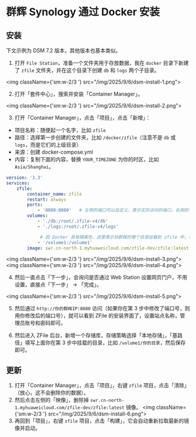 # 群辉 Synology 通过 Docker 安装

## 安装
下文示例为 DSM 7.2 版本，其他版本也基本类似。

1. 打开 `File Station`，准备一个文件夹用于存放数据，我在 `docker` 目录下新建了 `zfile` 文件夹，并在这个目录下创建 `db` 和 `logs` 两个子目录。

<img className={'sm:w-2/3 '} src="/img/2025/9/6/dsm-install-1.png"></img>

2. 打开「套件中心」，搜索并安装「Container Manager」。

<img className={'sm:w-2/3 '} src="/img/2025/9/6/dsm-install-2.png"></img>

3. 打开「Container Manager」，点击「项目」，点击「新增」：

- 项目名称：随便起一个名字，比如 `zfile`
- 路径：选择第一步创建的文件夹，比如 `/docker/zfile`（注意不是 `db` 或 `logs`，而是它们的上级目录）
- 来源：创建 docker-compose.yml
- 内容：复制下面的内容，替换 `YOUR_TIMEZONE` 为你的时区，比如 `Asia/Shanghai`。

```yaml
version: '3.3'
services:
    zfile:
        container_name: zfile
        restart: always
        ports:
            - '8080:8080'   # 左侧的端口可以自定义，表示实际访问的端口，右侧的不要动。如 9090:8080 表示通过 9090 端口访问 zfile
        volumes:
            - './db:/root/.zfile-v4/db'
            - './logs:/root/.zfile-v4/logs'

             # 因 Docker 具有隔离性，这里表示将群辉的哪个目录挂载到 zfile 中，可自行修改，见下图
            - '/volume1:/volume1'
        image: swr.cn-north-1.myhuaweicloud.com/zfile-dev/zfile:latest
```

<img className={'sm:w-2/3 '} src="/img/2025/9/6/dsm-install-3.png"></img>
<img className={'sm:w-2/3 '} src="/img/2025/9/6/dsm-install-4.png"></img>

4. 然后一直点击「下一步」，会询问是否通过 Web Station 设置网页门户，不用设置，直接点「下一步」 -> 「完成」。

<img className={'sm:w-2/3 '} src="/img/2025/9/6/dsm-install-5.png"></img>

5. 然后通过 `http://你的群辉IP:8080` 访问（如果你在第 3 步中修改了端口号，则用你修改后的端口号），就可以看到 ZFile 的安装界面了，设置站点名称，管理员账号和密码即可。

6. 然后进入 ZFile 后台，新增一个存储库，存储策略选择「本地存储」，「基路径」填写上面你在第 3 步中挂载的目录，比如 `/volume1/你的目录`，然后保存即可。

## 更新

1. 打开「Container Manager」，点击「项目」，右键 `zfile` 项目，点击「清除」（放心，这不会删除你的数据）。
2. 然后点击左侧的「映像」，删除掉 `swr.cn-north-1.myhuaweicloud.com/zfile-dev/zfile:latest` 镜像。
<img className={'sm:w-2/3 '} src="/img/2025/9/6/dsm-install-6.png"></img>
3. 再回到「项目」，右键 `zfile` 项目，点击「构建」，它会自动重新拉取最新的镜像并启动。